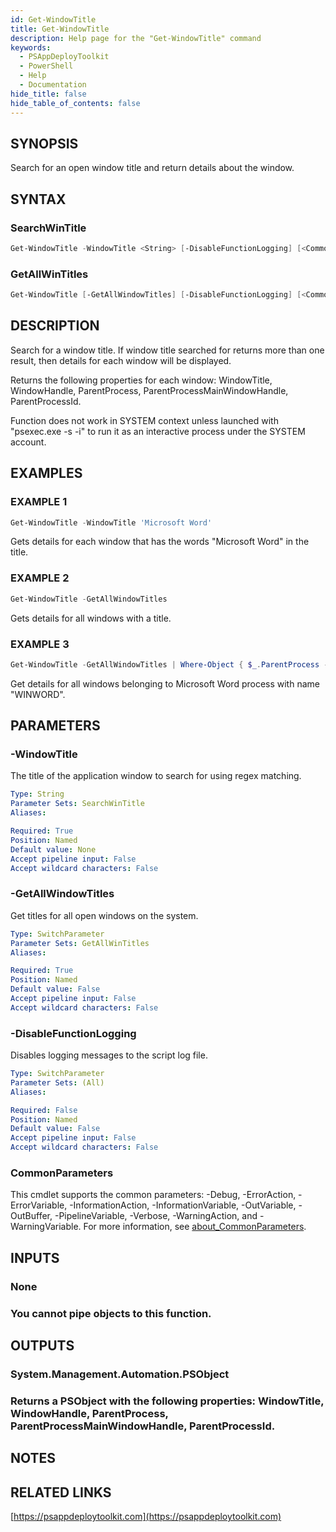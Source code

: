 ```yaml
---
id: Get-WindowTitle
title: Get-WindowTitle
description: Help page for the "Get-WindowTitle" command
keywords:
  - PSAppDeployToolkit
  - PowerShell
  - Help
  - Documentation
hide_title: false
hide_table_of_contents: false
---
```


## SYNOPSIS

Search for an open window title and return details about the window.

## SYNTAX

### SearchWinTitle

```powershell
Get-WindowTitle -WindowTitle <String> [-DisableFunctionLogging] [<CommonParameters>]
```

### GetAllWinTitles

```powershell
Get-WindowTitle [-GetAllWindowTitles] [-DisableFunctionLogging] [<CommonParameters>]
```

## DESCRIPTION

Search for a window title.
If window title searched for returns more than one result, then details for each window will be displayed.

Returns the following properties for each window: WindowTitle, WindowHandle, ParentProcess, ParentProcessMainWindowHandle, ParentProcessId.

Function does not work in SYSTEM context unless launched with "psexec.exe -s -i" to run it as an interactive process under the SYSTEM account.

## EXAMPLES

### EXAMPLE 1

```powershell
Get-WindowTitle -WindowTitle 'Microsoft Word'
```

Gets details for each window that has the words "Microsoft Word" in the title.

### EXAMPLE 2

```powershell
Get-WindowTitle -GetAllWindowTitles
```

Gets details for all windows with a title.

### EXAMPLE 3

```powershell
Get-WindowTitle -GetAllWindowTitles | Where-Object { $_.ParentProcess -eq 'WINWORD' }
```

Get details for all windows belonging to Microsoft Word process with name "WINWORD".

## PARAMETERS

### -WindowTitle

The title of the application window to search for using regex matching.

```yaml
Type: String
Parameter Sets: SearchWinTitle
Aliases:

Required: True
Position: Named
Default value: None
Accept pipeline input: False
Accept wildcard characters: False
```

### -GetAllWindowTitles

Get titles for all open windows on the system.

```yaml
Type: SwitchParameter
Parameter Sets: GetAllWinTitles
Aliases:

Required: True
Position: Named
Default value: False
Accept pipeline input: False
Accept wildcard characters: False
```

### -DisableFunctionLogging

Disables logging messages to the script log file.

```yaml
Type: SwitchParameter
Parameter Sets: (All)
Aliases:

Required: False
Position: Named
Default value: False
Accept pipeline input: False
Accept wildcard characters: False
```

### CommonParameters

This cmdlet supports the common parameters: -Debug, -ErrorAction, -ErrorVariable, -InformationAction, -InformationVariable, -OutVariable, -OutBuffer, -PipelineVariable, -Verbose, -WarningAction, and -WarningVariable. For more information, see [about_CommonParameters](http://go.microsoft.com/fwlink/?LinkID=113216).

## INPUTS

### None

### You cannot pipe objects to this function.

## OUTPUTS

### System.Management.Automation.PSObject

### Returns a PSObject with the following properties: WindowTitle, WindowHandle, ParentProcess, ParentProcessMainWindowHandle, ParentProcessId.

## NOTES

## RELATED LINKS

[https://psappdeploytoolkit.com](https://psappdeploytoolkit.com)
